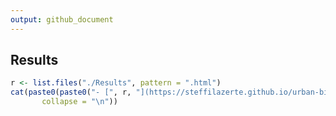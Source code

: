 ```yaml
---
output: github_document
---
```

## Results

```r
r <- list.files("./Results", pattern = ".html")
cat(paste0(paste0("- [", r, "](https://steffilazerte.github.io/urban-birds/", r, ")"),
       collapse = "\n"))
```
